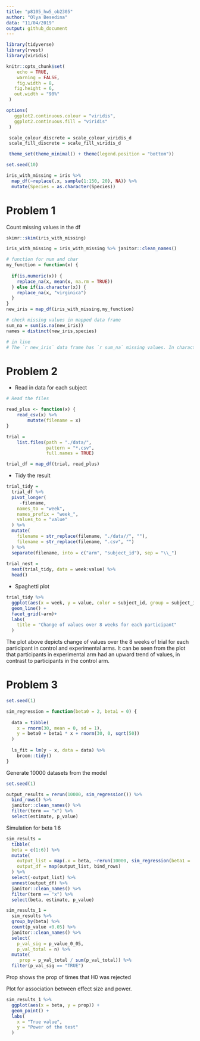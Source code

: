 ```yaml
---
title: "p8105_hw5_ob2305"
author: "Olya Besedina"
data: "11/04/2019"
output: github_document
---
```

  
```r
library(tidyverse)
library(rvest)
library(viridis)

knitr::opts_chunk$set(
 	echo = TRUE,
 	warning = FALSE,
 	fig.width = 8, 
   fig.height = 6,
   out.width = "90%"
 )

options(
   ggplot2.continuous.colour = "viridis",
   ggplot2.continuous.fill = "viridis"
 )

 scale_colour_discrete = scale_colour_viridis_d
 scale_fill_discrete = scale_fill_viridis_d

 theme_set(theme_minimal() + theme(legend.position = "bottom"))

set.seed(10)

iris_with_missing = iris %>% 
  map_df(~replace(.x, sample(1:150, 20), NA)) %>%
  mutate(Species = as.character(Species))
```

# Problem 1

Count missing values in the df

```r
skimr::skim(iris_with_missing)
```

```r
iris_with_missing = iris_with_missing %>% janitor::clean_names()

# function for num and char
my_function = function(x) {
  
  if(is.numeric(x)) {
    replace_na(x, mean(x, na.rm = TRUE))
  } else if(is.character(x)) {
    replace_na(x, "virginica")
  }
}
new_iris = map_df(iris_with_missing,my_function)

# check missing values in mapped data frame
sum_na = sum(is.na(new_iris))
names = distinct(new_iris,species)

# in line 
# The `r new_iris` data frame has `r sum_na` missing values. In character variables missing values were replaced withthe mean value of that variable and in character variable they were replaced with "virginica". Character value in the new data frame has three distinct values `r names`.
```



# Problem 2

* Read in data for each subject 
```r
# Read the files

read_plus <- function(x) {
    read_csv(x) %>% 
        mutate(filename = x)
}

trial =
    list.files(path = "./data/", 
               pattern = "*.csv",
               full.names = TRUE)

trial_df = map_df(trial, read_plus)
```

* Tidy the result

```r
trial_tidy =
  trial_df %>%
  pivot_longer(
     -filename,
    names_to = "week",
    names_prefix = "week_",
    values_to = "value"
  ) %>% 
  mutate(
    filename = str_replace(filename, "./data//", ""),
    filename = str_replace(filename, ".csv", "")
  ) %>%  
  separate(filename, into = c("arm", "subject_id"), sep = "\\_")
 
trial_nest = 
  nest(trial_tidy, data = week:value) %>% 
  head()
```

* Spaghetti plot 

```r
trial_tidy %>% 
  ggplot(aes(x = week, y = value, color = subject_id, group = subject_id)) +
  geom_line() +
  facet_grid(~arm)+
  labs(
    title = "Change of values over 8 weeks for each participant"
  )
```

The plot above depicts change of values over the 8 weeks of trial for each participant in control and experimental arms. It can be seen from the plot that participants in experimental arm had an upward trend of values, in contrast to participants in the control arm.


# Problem 3

```r
set.seed(1)

sim_regression = function(beta0 = 2, beta1 = 0) {
  
  data = tibble(
    x = rnorm(30, mean = 0, sd = 1),
    y = beta0 + beta1 * x + rnorm(30, 0, sqrt(50))
  )
  
  ls_fit = lm(y ~ x, data = data) %>% 
    broom::tidy()
}

```

Generate 10000 datasets from the model

```r
set.seed(1)

output_results = rerun(10000, sim_regression()) %>% 
  bind_rows() %>% 
  janitor::clean_names() %>% 
  filter(term == "x") %>% 
  select(estimate, p_value) 
```

Simulation for beta 1:6

```r
sim_results = 
  tibble(
  beta = c(1:6)) %>% 
  mutate(
    output_list = map(.x = beta, ~rerun(10000, sim_regression(beta1 = .x))),
    output_df = map(output_list, bind_rows)
  ) %>% 
  select(-output_list) %>% 
  unnest(output_df) %>% 
  janitor::clean_names() %>% 
  filter(term == "x") %>% 
  select(beta, estimate, p_value) 

```



```r
sim_results_1 =
  sim_results %>% 
  group_by(beta) %>% 
  count(p_value <0.05) %>% 
  janitor::clean_names() %>% 
  select(
    p_val_sig = p_value_0_05,
    p_val_total = n) %>% 
  mutate(
     prop = p_val_total / sum(p_val_total)) %>% 
  filter(p_val_sig == "TRUE")
```

Prop shows the prop of times that H0 was rejected

Plot for association between effect size and power.

```r
sim_results_1 %>% 
  ggplot(aes(x = beta, y = prop)) +
  geom_point() +
  labs(
    x = "True value",
    y = "Power of the test" 
  )
```

```r

```








